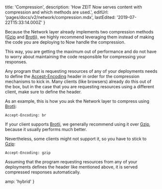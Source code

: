 
  title: 'Compression',
  description:
    'How ZEIT Now serves content with compression and which methods are used.',
  editUrl: 'pages/docs/v2/network/compression.mdx',
  lastEdited: '2019-07-22T15:33:14.000Z'
}

Because the Network layer already implements two compression methods ([Gzip](https://en.wikipedia.org/wiki/LZ77_and_LZ78#LZ77) and [Brotli](https://en.wikipedia.org/wiki/Brotli)), we highly recommend leveraging them instead of making the code you are deploying to Now handle the compression.

This way, you are getting the maximum out of performance and do not have to worry about maintaining the code responsible for compressing your responses.

Any program that is requesting resources of any of your deployments needs to define the [Accept-Encoding](https://developer.mozilla.org/en-US/docs/Web/HTTP/Headers/Accept-Encoding) header in order for the compression mechanisms to kick in. Many clients (like browsers) already do this out of the box, but in the case that you are requesting resources using a different client, make sure to define the header.

As an example, this is how you ask the Network layer to compress using [Brotli](https://en.wikipedia.org/wiki/Brotli):

```
Accept-Encoding: br
```

If your client supports [Brotli](https://en.wikipedia.org/wiki/Brotli), we generally recommend using it over [Gzip](https://en.wikipedia.org/wiki/LZ77_and_LZ78#LZ77), because it usually performs much better.

Nevertheless, some clients might not support it, so you have to stick to [Gzip](https://en.wikipedia.org/wiki/LZ77_and_LZ78#LZ77):

```
Accept-Encoding: gzip
```

Assuming that the program requesting resources from any of your deployments defines the header like mentioned above, it is served compressed responses automatically.


  amp: 'hybrid'
}
